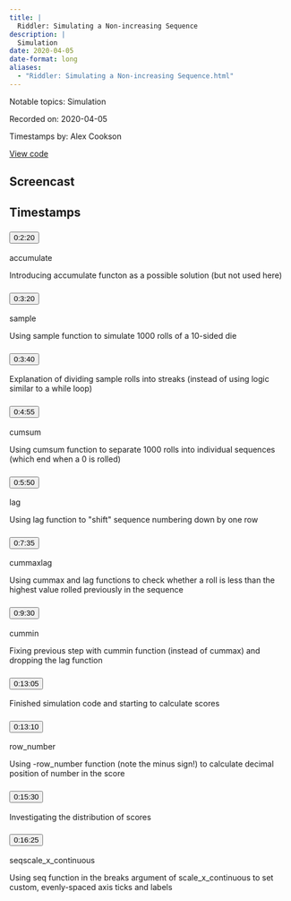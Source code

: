 ```yaml
---
title: |
  Riddler: Simulating a Non-increasing Sequence
description: |
  Simulation
date: 2020-04-05
date-format: long
aliases:
  - "Riddler: Simulating a Non-increasing Sequence.html"
---
```


Notable topics: Simulation

Recorded on: 2020-04-05

Timestamps by: Alex Cookson

[View code](https://github.com/dgrtwo/data-screencasts/blob/master/riddler-die-roll-low.Rmd)

## Screencast

<div id="yt-player" data-video-id="aR6jf6ZzlFk"></div>

## Timestamps

```{=html}
<div id="topics">
  <div class="topic">
    <h3 id="ts-140">
      <button class="btn btn-link btn-timestamp" onClick="playerSkipToTimestamp(140, this)">0:2:20</button>
    </h3>
    <div class="topic_badges"><div><span class="badge-functions badge bg-info">accumulate</span></div><div></div></div>
    <div class="topic_description">
      <p>Introducing accumulate functon as a possible solution (but not used here)</p>

    </div>
  </div>
  <div class="topic">
    <h3 id="ts-200">
      <button class="btn btn-link btn-timestamp" onClick="playerSkipToTimestamp(200, this)">0:3:20</button>
    </h3>
    <div class="topic_badges"><div><span class="badge-functions badge bg-info">sample</span></div><div></div></div>
    <div class="topic_description">
      <p>Using sample function to simulate 1000 rolls of a 10-sided die</p>

    </div>
  </div>
  <div class="topic">
    <h3 id="ts-220">
      <button class="btn btn-link btn-timestamp" onClick="playerSkipToTimestamp(220, this)">0:3:40</button>
    </h3>
    <div class="topic_badges"><div></div><div></div></div>
    <div class="topic_description">
      <p>Explanation of dividing sample rolls into streaks (instead of using logic similar to a while loop)</p>

    </div>
  </div>
  <div class="topic">
    <h3 id="ts-295">
      <button class="btn btn-link btn-timestamp" onClick="playerSkipToTimestamp(295, this)">0:4:55</button>
    </h3>
    <div class="topic_badges"><div><span class="badge-functions badge bg-info">cumsum</span></div><div></div></div>
    <div class="topic_description">
      <p>Using cumsum function to separate 1000 rolls into individual sequences (which end when a 0 is rolled)</p>

    </div>
  </div>
  <div class="topic">
    <h3 id="ts-350">
      <button class="btn btn-link btn-timestamp" onClick="playerSkipToTimestamp(350, this)">0:5:50</button>
    </h3>
    <div class="topic_badges"><div><span class="badge-functions badge bg-info">lag</span></div><div></div></div>
    <div class="topic_description">
      <p>Using lag function to &quot;shift&quot; sequence numbering down by one row</p>

    </div>
  </div>
  <div class="topic">
    <h3 id="ts-455">
      <button class="btn btn-link btn-timestamp" onClick="playerSkipToTimestamp(455, this)">0:7:35</button>
    </h3>
    <div class="topic_badges"><div><span class="badge-functions badge bg-info">cummax</span><span class="badge-functions badge bg-info">lag</span></div><div></div></div>
    <div class="topic_description">
      <p>Using cummax and lag functions to check whether a roll is less than the highest value rolled previously in the sequence</p>

    </div>
  </div>
  <div class="topic">
    <h3 id="ts-570">
      <button class="btn btn-link btn-timestamp" onClick="playerSkipToTimestamp(570, this)">0:9:30</button>
    </h3>
    <div class="topic_badges"><div><span class="badge-functions badge bg-info">cummin</span></div><div></div></div>
    <div class="topic_description">
      <p>Fixing previous step with cummin function (instead of cummax) and dropping the lag function</p>

    </div>
  </div>
  <div class="topic">
    <h3 id="ts-785">
      <button class="btn btn-link btn-timestamp" onClick="playerSkipToTimestamp(785, this)">0:13:05</button>
    </h3>
    <div class="topic_badges"><div></div><div></div></div>
    <div class="topic_description">
      <p>Finished simulation code and starting to calculate scores</p>

    </div>
  </div>
  <div class="topic">
    <h3 id="ts-790">
      <button class="btn btn-link btn-timestamp" onClick="playerSkipToTimestamp(790, this)">0:13:10</button>
    </h3>
    <div class="topic_badges"><div><span class="badge-functions badge bg-info">row_number</span></div><div></div></div>
    <div class="topic_description">
      <p>Using -row_number function (note the minus sign!) to calculate decimal position of number in the score</p>

    </div>
  </div>
  <div class="topic">
    <h3 id="ts-930">
      <button class="btn btn-link btn-timestamp" onClick="playerSkipToTimestamp(930, this)">0:15:30</button>
    </h3>
    <div class="topic_badges"><div></div><div></div></div>
    <div class="topic_description">
      <p>Investigating the distribution of scores</p>

    </div>
  </div>
  <div class="topic">
    <h3 id="ts-985">
      <button class="btn btn-link btn-timestamp" onClick="playerSkipToTimestamp(985, this)">0:16:25</button>
    </h3>
    <div class="topic_badges"><div><span class="badge-functions badge bg-info">seq</span><span class="badge-functions badge bg-info">scale_x_continuous</span></div><div></div></div>
    <div class="topic_description">
      <p>Using seq function in the breaks argument of scale_x_continuous to set custom, evenly-spaced axis ticks and labels</p>

    </div>
  </div>
</div>
```
     
<script>
// 2. This code loads the IFrame Player API code asynchronously.
var tag = document.createElement("script");

tag.src = "https://www.youtube.com/iframe_api";
var firstScriptTag = document.getElementsByTagName("script")[0];
firstScriptTag.parentNode.insertBefore(tag, firstScriptTag);

// 3. This function creates an <iframe> (and YouTube player)
//    after the API code downloads.
var videoId = document.getElementById("yt-player").dataset.videoId;
var player;
function onYouTubeIframeAPIReady() {
  player = new YT.Player("yt-player", {
    height: "486",
    width: "864",
    videoId: videoId,
    playerVars: {
      "playsinline": 1
    },
    events: {
      onStateChange: function(event) {
        if (event.data == YT.PlayerState.PLAYING) {
          followTimestamps()
        }
      }
    }
  });
}

function playerSkipToTimestamp(seconds, tsElement) {
  player.seekTo(seconds, true)
  tsElement.scrollIntoView()
  document.getElementById("screencast").scrollIntoView()
}

const timestamps = Array.from(document.querySelectorAll('.topic h3[id^="ts-"]'))
  .map(el => el.id.replace('ts-', ''))

function followTimestamps() {
  if (player.getPlayerState() !== 1) {
    return
  }
  const currentTime = `${Math.floor(player.getCurrentTime())}`
  if (timestamps.includes(currentTime)) {
    const el = document.getElementById(`ts-${currentTime}`)
    if (el) {
      el.scrollIntoView()
      document.getElementById("screencast").scrollIntoView()
    }
  }
  setTimeout(followTimestamps, 1000)
}
</script>
